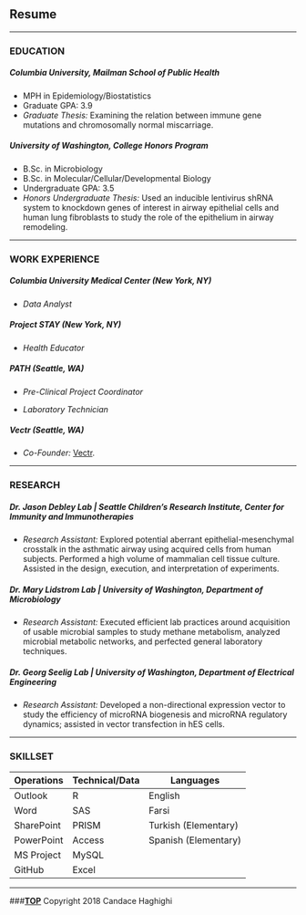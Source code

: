 <br>

## Resume

***

### EDUCATION
##### **Columbia University, Mailman School of Public Health**
+ MPH in Epidemiology/Biostatistics 
+ Graduate GPA: 3.9
+ *Graduate Thesis:* Examining the relation between immune gene mutations and chromosomally normal miscarriage.

##### **University of Washington, College Honors Program**
+ B.Sc. in Microbiology 
+ B.Sc. in Molecular/Cellular/Developmental Biology
+ Undergraduate GPA: 3.5
+ *Honors Undergraduate Thesis:* Used an inducible lentivirus shRNA system to knockdown genes of interest in airway epithelial cells and human lung fibroblasts to study the role of the epithelium in airway remodeling. 	

***

### WORK EXPERIENCE
##### **Columbia University Medical Center (New York, NY)**
+ *Data Analyst* 

##### **Project STAY (New York, NY)**
+ *Health Educator* 

##### **PATH (Seattle, WA)**
+ *Pre-Clinical Project Coordinator* 

+ *Laboratory Technician* 

##### **Vectr (Seattle, WA)**
+ *Co-Founder:* [Vectr](https://vectrapp.com/). 

***

### RESEARCH
##### **Dr. Jason Debley Lab | Seattle Children’s Research Institute, Center for Immunity and Immunotherapies**
+ *Research Assistant:* Explored potential aberrant epithelial-mesenchymal crosstalk in the asthmatic airway using acquired cells from human subjects. Performed a high volume of mammalian cell tissue culture. Assisted in the design, execution, and interpretation of experiments.

##### **Dr. Mary Lidstrom Lab | University of Washington, Department of Microbiology**
+ *Research Assistant:* Executed efficient lab practices around acquisition of usable microbial samples to study methane metabolism, analyzed microbial metabolic networks, and perfected general laboratory techniques.

##### **Dr. Georg Seelig Lab | University of Washington, Department of Electrical Engineering**
+ *Research Assistant:* Developed a non-directional expression vector to study the efficiency of microRNA biogenesis and microRNA regulatory dynamics; assisted in vector transfection in hES cells. 

***

### SKILLSET
Operations | Technical/Data | Languages
------------- | ------------- | -------------
Outlook | R | English
Word | SAS | Farsi
SharePoint | PRISM | Turkish (Elementary)
PowerPoint | Access | Spanish (Elementary)
MS Project | MySQL |
GitHub | Excel | 

***

###**[TOP](#)**
Copyright 2018 Candace Haghighi

<br>
<br>
